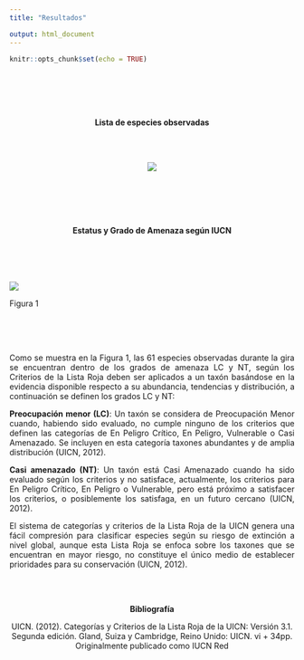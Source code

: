 ---
title: "Resultados"

output: html_document
---

```{r setup, include=FALSE}
knitr::opts_chunk$set(echo = TRUE)
```

\
\
\
\

 <center>**Lista de especies observadas**<center>

\
\


<center>![](imagen/lista.png)</center>

\
\
\
\






<center>**Estatus y Grado de Amenaza según IUCN**<center>
\
\
\
\
<p align="left">![](imagen/plot.png)</p>
<p align="left">
Figura 1
</p>
\
\
\
<p align="justify">
Como se muestra en la Figura 1, las 61 especies observadas durante la gira se encuentran dentro de los grados de amenaza LC y NT, según los Criterios de la Lista Roja deben ser aplicados a un taxón basándose en la evidencia disponible respecto a su abundancia, tendencias y distribución, a continuación se definen los grados LC y NT: 
</p>

<p align="justify">
**Preocupación menor (LC)**: Un taxón se considera de Preocupación Menor cuando, habiendo sido evaluado, no cumple ninguno de los criterios que definen las categorías de En Peligro Crítico, En Peligro, Vulnerable o Casi Amenazado. Se incluyen en esta categoría taxones abundantes y de amplia distribución (UICN, 2012).
</p>

<p align="justify">
**Casi amenazado (NT)**: Un taxón está Casi Amenazado cuando ha sido evaluado según los criterios y no satisface, actualmente, los criterios para En Peligro Crítico, En Peligro o Vulnerable, pero está próximo a satisfacer los criterios, o posiblemente los satisfaga, en un futuro cercano (UICN, 2012).
</p>
<p align="justify">
El sistema de categorías y criterios de la Lista Roja de la UICN genera una fácil compresión para clasificar especies según su riesgo de extinción a nivel global, aunque esta Lista Roja se enfoca sobre los taxones que se encuentran en mayor riesgo, no constituye el único medio de establecer prioridades para su conservación (UICN, 2012).
</p>

\
\

<p align="justify">
**Bibliografía** 

UICN. (2012). Categorías y Criterios de la Lista Roja de la UICN: Versión 3.1. Segunda edición. Gland, Suiza y Cambridge, Reino Unido: UICN. vi + 34pp. Originalmente publicado como IUCN Red 
</p>
